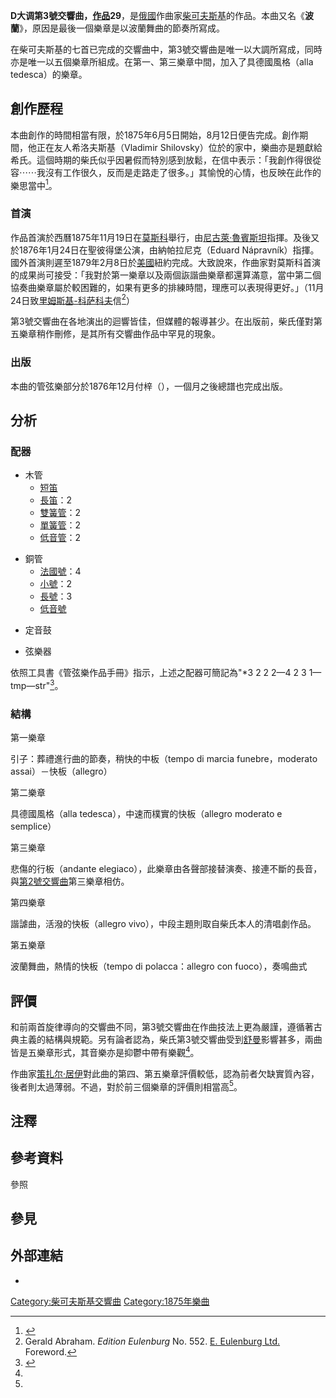 '''D大调第3號交響曲，[[作品號|作品]]29'''，是[[俄國|俄國]]作曲家[[柴可夫斯基|柴可夫斯基]]的作品。本曲又名《'''波蘭'''》，原因是最後一個樂章是以波蘭舞曲的節奏所寫成{{efn|1=《波蘭》之名並非出自柴氏之手，乃是1899年在倫敦[[水晶宮|水晶宮]]演出時，由指揮者曼斯爵士（Sir August Manns）所使用，後來被廣泛接受。}}。

在柴可夫斯基的七首已完成的交響曲中，第3號交響曲是唯一以大調所寫成，同時亦是唯一以五個樂章所組成。在第一、第三樂章中間，加入了具德國風格（alla tedesca）{{efn|1=指阿勒曼舞曲（allemande）或蘭德勒舞曲（Ländler）的風格，相較於當代歐洲時興的圓舞曲，德國風格顯得較為沉重。}}的樂章。

== 創作歷程 ==
本曲創作的時間相當有限，於1875年6月5日開始，8月12日便告完成。創作期間，他正在友人希洛夫斯基（Vladimir Shilovsky）位於{{tsl|en|Usovo, Tambov Oblast|霧索瓦 (坦波夫州)|霧索瓦}}的家中，樂曲亦是題獻給希氏。這個時期的柴氏似乎因暑假而特別感到放鬆，在信中表示：「我創作得很從容⋯⋯我沒有工作很久，反而是走路走了很多。」其愉悅的心情，也反映在此作的樂思當中<ref name="Musik144">{{Cite book|title=謬思客·古典月刊 第144期|last=吳毓庭|publisher=有樂出版事業有限公司|year=2019年8月|isbn=|location=台北市|pages=25–6}}</ref>。

=== 首演 ===
作品首演於西曆1875年11月19日在[[莫斯科|莫斯科]]舉行，由[[尼古萊·魯賓斯坦|尼古萊·魯賓斯坦]]指揮。及後又於1876年1月24日在聖彼得堡公演，由納帕拉尼克（Eduard Nápravník）指揮。國外首演則遲至1879年2月8日於[[美國|美國]]紐約完成。大致說來，作曲家對莫斯科首演的成果尚可接受：「我對於第一樂章以及兩個詼諧曲樂章都還算滿意，當中第二個協奏曲樂章屬於較困難的，如果有更多的排練時間，理應可以表現得更好。」（11月24日致[[尼古拉·安德烈耶维奇·里姆斯基-科萨科夫|里姆斯基-科萨科夫]]信<ref name=Abraham>Gerald Abraham. ''Edition Eulenburg'' No. 552. [[歐伊倫堡出版社|E. Eulenburg Ltd.]] Foreword.</ref>）

第3號交響曲在各地演出的迴響皆佳，但媒體的報導甚少。在出版前，柴氏僅對第五樂章稍作刪修，是其所有交響曲作品中罕見的現象。

=== 出版 ===
本曲的管弦樂部分於1876年12月付梓（{{le|于爾根松|P. Jurgenson}}），一個月之後總譜也完成出版。

== 分析 ==
=== 配器 ===
{{multicol}}
* 木管
** [[短笛|短笛]]
** [[長笛|長笛]]：2
** [[雙簧管|雙簧管]]：2
** [[單簧管|單簧管]]：2
** [[低音管|低音管]]：2
{{multicol-break}}
* 銅管
** [[法國號|法國號]]：4
** [[小號|小號]]：2
** [[長號|長號]]：3
** [[低音號|低音號]]
{{multicol-break}}
* 定音鼓
{{multicol-break}}
* 弦樂器
{{multicol-end}}

依照工具書《管弦樂作品手冊》指示，上述之配器可簡記為"*3 2 2 2—4 2 3 1—tmp—str"<ref>{{Cite book|title=''ORCHESTRAL MUSIC: A Handbook.''|url=https://archive.org/details/orchestralmusic00dani|last=Daniels|first=David|publisher=Scarecrow Press, Inc.|year=1996|isbn=0-8108-3228-3|location=Lanham|pages=[https://archive.org/details/orchestralmusic00dani/page/n427 415]|edition=3rd ed.}}</ref>。

=== 結構 ===
;第一樂章
引子：葬禮進行曲的節奏，稍快的中板（tempo di marcia funebre，moderato assai）－快板（allegro）

;第二樂章
具德國風格（alla tedesca），中速而樸實的快板（allegro moderato e semplice）

;第三樂章
悲傷的行板（andante elegiaco），此樂章由各聲部接替演奏、接連不斷的長音，與[[第2號交響曲_(柴可夫斯基)|第2號交響曲]]第三樂章相仿。

;第四樂章
諧謔曲，活潑的快板（allegro vivo），中段主題則取自柴氏本人的清唱劇作品{{efn|1=指1872年為莫斯科工藝博覽會而作的清唱劇創作。}}。

;第五樂章
波蘭舞曲，熱情的快板（tempo di polacca：allegro con fuoco），奏鳴曲式

== 評價 ==
和前兩首旋律導向的交響曲不同，第3號交響曲在作曲技法上更為嚴謹，遵循著古典主義的結構與規範。另有論者認為，柴氏第3號交響曲受到[[罗伯特·舒曼|舒曼]]{{tsl|de|3. Sinfonie (Schumann)|《萊茵》交響曲}}影響甚多，兩曲皆是五樂章形式，其音樂亦是抑鬱中帶有樂觀<ref name="Musik144" />{{efn|1=柴可夫斯基並非扺是一時著迷於舒曼，在音樂院三年級時，他就曾改編舒曼的《交響練習曲》（''Sinfonische Etüden''）；寫作[[第1號交響曲_(柴可夫斯基)|第1號交響曲]]期間，他經常在傍晚時彈奏舒曼的交響曲以及神劇《天堂與仙子》（''Das Paradies und die Peri''）以為紓壓。後來，柴氏更翻譯了舒曼的著作《寫給青年藝術家的箴言》（''Musikalische Haus-u. Lebensregel''），1878年的作品《小孩子的曲集》亦是受舒曼《少年鋼琴曲集》（''Album für die Jugend''）啟發而作。}}。

作曲家[[策扎尔·安东诺维奇·居伊|策扎尔·居伊]]對此曲的第四、第五樂章評價較低，認為前者欠缺實質內容，後者則太過薄弱。不過，對於前三個樂章的評價則相當高<ref name=Abraham/>。

== 注釋 ==
{{notelist}}

== 參考資料 ==
;參照
{{reflist}}

== 參見 ==
{{portal|古典音樂}}

== 外部連結 ==
* {{IMSLP2|work=Symphony No.3, Op.29 (Tchaikovsky, Pyotr Ilyich)|cname=柴可夫斯基第3號交響曲}}

{{柴可夫斯基交響曲}}

[[Category:柴可夫斯基交響曲|Category:柴可夫斯基交響曲]]
[[Category:1875年樂曲|Category:1875年樂曲]]